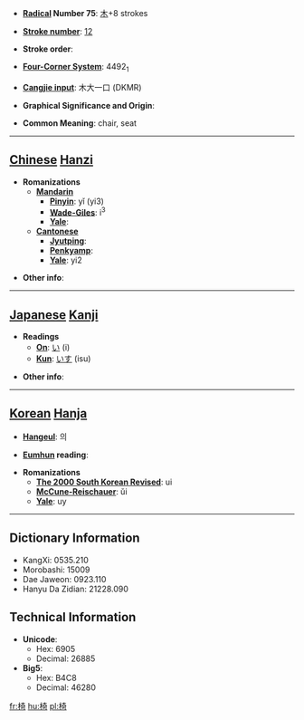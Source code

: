 * '''[[Wiktionary:Chinese radical index| Radical]] Number 75''': [[Wiktionary:Chinese radical index 木|木]]+8 strokes

* '''[[Wiktionary:Chinese total strokes index|Stroke number]]''': [[Wiktionary:Chinese total strokes index 12|12]]

* '''Stroke order''': 

* '''[[Wiktionary:Chinese four corner index|Four-Corner System]]''': 4492<sub>1</sub>

* '''[[Wiktionary:Chinese Cangjie index|Cangjie input]]''': 木大一口 (DKMR)

* '''Graphical Significance and Origin''': 

* '''Common Meaning''': chair, seat

----

== [[Chinese]] [[Hanzi]] ==

* '''Romanizations'''
** '''[[Mandarin]]'''
*** '''[[Pinyin]]''': yǐ (yi3)
*** '''[[Wade-Giles]]''': i<sup>3</sup>
*** '''[[Yale]]''': 
** '''[[Cantonese]]'''
*** '''[[Jyutping]]''':
*** '''[[Penkyamp]]''': 
*** '''[[Yale]]''': yi2

* '''Other info''': 

----

== [[Japanese]] [[Kanji]] ==

* '''Readings'''
** '''[[On]]''': [[い]] (i)
** '''[[Kun]]''': [[いす]] (isu)

* '''Other info''':  

----

== [[Korean]] [[Hanja]] ==

* '''[[Hangeul]]''': 의

* '''[[Eumhun]] reading''': 

* '''Romanizations'''
** '''[[The 2000 South Korean Revised Romanization|The 2000 South Korean Revised]]''': ui
** '''[[McCune-Reischauer]]''': ŭi
** '''[[Yale]]''': uy

----

== Dictionary Information ==

* KangXi: 0535.210
* Morobashi: 15009
* Dae Jaweon: 0923.110
* Hanyu Da Zidian: 21228.090

== Technical Information ==

* '''Unicode''':
** Hex: 6905
** Decimal: 26885
* '''Big5''':
** Hex: B4C8
** Decimal: 46280

[[fr:椅]]
[[hu:椅]]
[[pl:椅]]